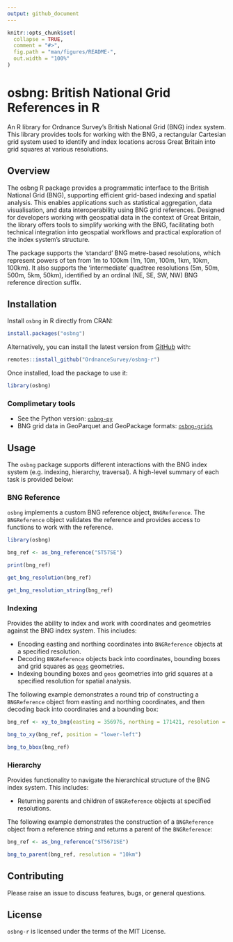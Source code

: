 ```yaml
---
output: github_document
---
```


<!-- README.md is generated from README.Rmd. Please edit that file -->

```r
knitr::opts_chunk$set(
  collapse = TRUE,
  comment = "#>",
  fig.path = "man/figures/README-",
  out.width = "100%"
)
```

# osbng: British National Grid References in R

An R library for Ordnance Survey's British National Grid (BNG) index system.
This library provides tools for working with the BNG, a rectangular Cartesian
grid system used to identify and index locations across Great Britain into grid
squares at various resolutions.

## Overview

The osbng R package provides a programmatic interface to the British National
Grid (BNG), supporting efficient grid-based indexing and spatial analysis. This
enables applications such as statistical aggregation, data visualisation, and
data interoperability using BNG grid references. Designed for developers working
with geospatial data in the context of Great Britain, the library offers tools
to simplify working with the BNG, facilitating both technical integration into
geospatial workflows and practical exploration of the index system's structure.

The package supports the 'standard' BNG metre-based resolutions, which represent
powers of ten from 1m to 100km (1m, 10m, 100m, 1km, 10km, 100km). It also
supports the 'intermediate' quadtree resolutions (5m, 50m, 500m, 5km, 50km),
identified by an ordinal (NE, SE, SW, NW) BNG reference direction suffix.


## Installation

Install `osbng` in R directly from CRAN:

```r
install.packages("osbng")
```

Alternatively, you can install the latest version from
[GitHub](https://github.com/OrdnanceSurvey/osbng-r) with:

```r
remotes::install_github("OrdnanceSurvey/osbng-r")
```

Once installed, load the package to use it:

```r
library(osbng)
```


### Complimetary tools

* See the Python version: [`osbng-py`](https://github.com/OrdnanceSurvey/osbng-py)
* BNG grid data in GeoParquet and GeoPackage formats: [`osbng-grids`](https://github.com/OrdnanceSurvey/osbng-grids)

## Usage

The `osbng` package supports different interactions with the BNG index system
(e.g. indexing, hierarchy, traversal). A high-level summary of each task is
provided below:

### BNG Reference

`osbng` implements a custom BNG reference object, `BNGReference`. The
`BNGReference` object validates the reference and provides access to functions
to work with the reference.

```r
library(osbng)

bng_ref <- as_bng_reference("ST57SE")

print(bng_ref)

get_bng_resolution(bng_ref)

get_bng_resolution_string(bng_ref)
```

### Indexing

Provides the ability to index and work with coordinates and geometries against the BNG index system. This includes:

* Encoding easting and northing coordinates into `BNGReference` objects at a specified resolution.
* Decoding `BNGReference` objects back into coordinates, bounding boxes and grid squares as [`geos`](https://cran.r-project.org/package=geos) geometries.
* Indexing bounding boxes and `geos` geometries into grid squares at a specified resolution for spatial analysis.

The following example demonstrates a round trip of constructing a `BNGReference`
object from easting and northing coordinates, and then decoding back into
coordinates and a bounding box:

```r
bng_ref <- xy_to_bng(easting = 356976, northing = 171421, resolution = "5km")

bng_to_xy(bng_ref, position = "lower-left")

bng_to_bbox(bng_ref)
```

### Hierarchy

Provides functionality to navigate the hierarchical structure of the BNG index
system. This includes:

* Returning parents and children of `BNGReference` objects at specified resolutions.

The following example demonstrates the construction of a `BNGReference` object
from a reference string and returns a parent of the `BNGReference`:

```r
bng_ref <- as_bng_reference("ST5671SE")

bng_to_parent(bng_ref, resolution = "10km")
```

## Contributing

Please raise an issue to discuss features, bugs, or general questions.

## License

`osbng-r` is licensed under the terms of the MIT License.

